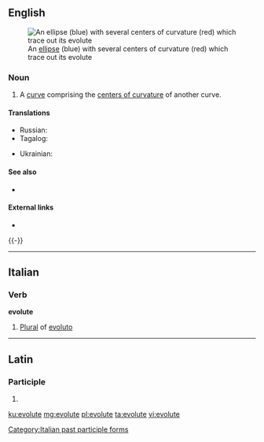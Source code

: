 ==English==
[[File:Ellipse with evolute.png|thumb|An [[ellipse]] (blue) with several centers of curvature (red) which trace out its evolute]]

===Noun===
{{en-noun}}

# A [[curve]] comprising the [[center of curvature|centers of curvature]] of another curve.

====Translations====
{{trans-top|a curve comprising the centers of curvature of another curve}}
* Russian: {{t+|ru|эволюта|f|sc=Cyrl}}
* Tagalog: {{t|tl|balisultag}}
{{trans-mid}}
* Ukrainian: {{t|uk|еволюта|f|sc=Cyrl}}
{{trans-bottom}}

====See also====
* {{l|en|involute}}

====External links====
* {{pedia}}
{{-}}

----

==Italian==

===Verb===
'''evolute''' {{g|f}}

# [[plural|Plural]] of [[evoluto]]

[[Category:Italian past participle forms]]

----

==Latin==

===Participle===
{{la-part-form|ēvolūte}}

# {{inflection of|ēvolūtus||voc|m|s|lang=la}}

[[ku:evolute]]
[[mg:evolute]]
[[pl:evolute]]
[[ta:evolute]]
[[vi:evolute]]